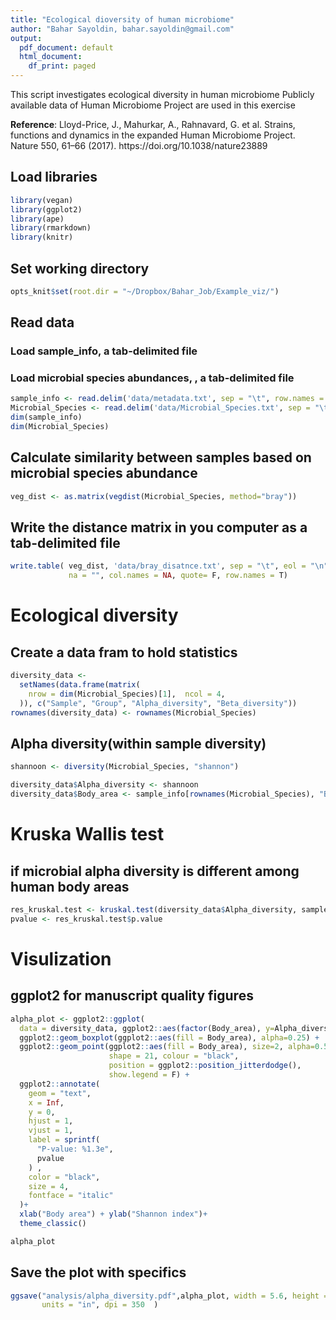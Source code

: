 ```yaml
---
title: "Ecological dioversity of human microbiome"
author: "Bahar Sayoldin, bahar.sayoldin@gmail.com"
output:
  pdf_document: default
  html_document:
    df_print: paged
---
```


This script investigates ecological diversity in human microbiome
Publicly available data of Human Microbiome Project are used in this exercise 

**Reference**: Lloyd-Price, J., Mahurkar, A., Rahnavard, G. et al. Strains, functions and dynamics in the expanded Human Microbiome Project. Nature 550, 61–66 (2017). https://doi.org/10.1038/nature23889

## Load libraries
```r
library(vegan)
library(ggplot2)
library(ape)
library(rmarkdown)
library(knitr)
```

## Set working directory
```r
opts_knit$set(root.dir = "~/Dropbox/Bahar_Job/Example_viz/")
```

## Read data
### Load sample_info, a tab-delimited file
### Load microbial species abundances, , a tab-delimited file

```r
sample_info <- read.delim('data/metadata.txt', sep = "\t", row.names = 1)
Microbial_Species <- read.delim('data/Microbial_Species.txt', sep = "\t", row.names = 1)
dim(sample_info)
dim(Microbial_Species)
```

## Calculate similarity between samples based on microbial species abundance
```r
veg_dist <- as.matrix(vegdist(Microbial_Species, method="bray"))
```

## Write the distance matrix  in you computer as a tab-delimited file
```r
write.table( veg_dist, 'data/bray_disatnce.txt', sep = "\t", eol = "\n", 
             na = "", col.names = NA, quote= F, row.names = T)
```
# Ecological diversity
## Create a data fram to hold statistics
```r
diversity_data <-
  setNames(data.frame(matrix(
    nrow = dim(Microbial_Species)[1],  ncol = 4,
  )), c("Sample", "Group", "Alpha_diversity", "Beta_diversity"))
rownames(diversity_data) <- rownames(Microbial_Species)
```

## Alpha diversity(within sample diversity)
```r
shannoon <- diversity(Microbial_Species, "shannon")

diversity_data$Alpha_diversity <- shannoon
diversity_data$Body_area <- sample_info[rownames(Microbial_Species), "Body_area"]
```

# Kruska Wallis test 
## if microbial alpha diversity is different among human body areas
```r
res_kruskal.test <- kruskal.test(diversity_data$Alpha_diversity, sample_info$Body_area)
pvalue <- res_kruskal.test$p.value
```

# Visulization
## ggplot2 for manuscript quality figures
```r
alpha_plot <- ggplot2::ggplot(
  data = diversity_data, ggplot2::aes(factor(Body_area), y=Alpha_diversity)) +
  ggplot2::geom_boxplot(ggplot2::aes(fill = Body_area), alpha=0.25) +
  ggplot2::geom_point(ggplot2::aes(fill = Body_area), size=2, alpha=0.5, 
                      shape = 21, colour = "black", 
                      position = ggplot2::position_jitterdodge(), 
                      show.legend = F) + 
  ggplot2::annotate(
    geom = "text",
    x = Inf,
    y = 0,
    hjust = 1,
    vjust = 1,
    label = sprintf(
      "P-value: %1.3e",
      pvalue
    ) ,
    color = "black",
    size = 4,
    fontface = "italic"
  )+
  xlab("Body area") + ylab("Shannon index")+
  theme_classic()
```
```r
alpha_plot
```




## Save the plot with specifics
```r
ggsave("analysis/alpha_diversity.pdf",alpha_plot, width = 5.6, height = 3.6, 
       units = "in", dpi = 350  )
```
